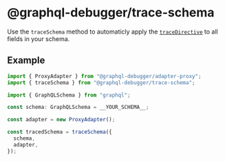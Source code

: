 # @graphql-debugger/trace-schema

Use the `traceSchema` method to automaticly apply the [`traceDirective`](/docs/packages/trace-directive) to all fields in your schema. 

## Example

```ts
import { ProxyAdapter } from "@graphql-debugger/adapter-proxy";
import { traceSchema } from "@graphql-debugger/trace-schema";

import { GraphQLSchema } from "graphql";

const schema: GraphQLSchema = __YOUR_SCHEMA__;

const adapter = new ProxyAdapter();

const tracedSchema = traceSchema({
  schema,
  adapter,
});
```
